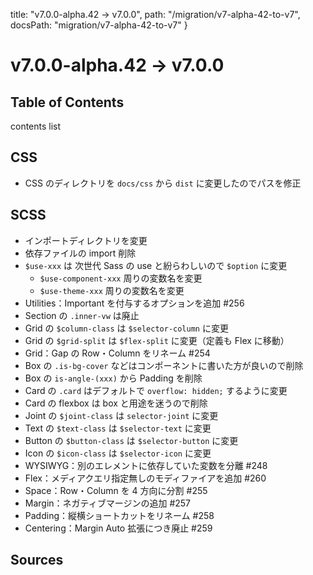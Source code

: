   title: "v7.0.0-alpha.42 → v7.0.0",
  path: "/migration/v7-alpha-42-to-v7",
  docsPath: "migration/v7-alpha-42-to-v7"
}


# v7.0.0-alpha.42 → v7.0.0

## Table of Contents

contents list

## CSS

- CSS のディレクトリを `docs/css` から `dist` に変更したのでパスを修正

## SCSS

- インポートディレクトリを変更
- 依存ファイルの import 削除
- `$use-xxx` は 次世代 Sass の use と紛らわしいので `$option` に変更
  - `$use-component-xxx` 周りの変数名を変更
  - `$use-theme-xxx` 周りの変数名を変更
- Utilities：Important を付与するオプションを追加 #256
- Section の `.inner-vw` は廃止
- Grid の `$column-class` は `$selector-column` に変更
- Grid の `$grid-split` は `$flex-split` に変更（定義も Flex に移動）
- Grid：Gap の Row・Column をリネーム #254
- Box の `.is-bg-cover` などはコンポーネントに書いた方が良いので削除
- Box の `is-angle-(xxx)` から Padding を削除
- Card の `.card` はデフォルトで `overflow: hidden;` するように変更
- Card の flexbox は box と用途を迷うので削除
- Joint の `$joint-class` は `selector-joint` に変更
- Text の `$text-class` は `$selector-text` に変更
- Button の `$button-class` は `$selector-button` に変更
- Icon の `$icon-class` は `$selector-icon` に変更
- WYSIWYG：別のエレメントに依存していた変数を分離 #248
- Flex：メディアクエリ指定無しのモディファイアを追加 #260
- Space：Row・Column を 4 方向に分割 #255
- Margin：ネガティブマージンの追加 #257
- Padding：縦横ショートカットをリネーム #258
- Centering：Margin Auto 拡張につき廃止 #259

## Sources

<PreviewSources title={meta.title} docsPath={meta.docsPath} />
